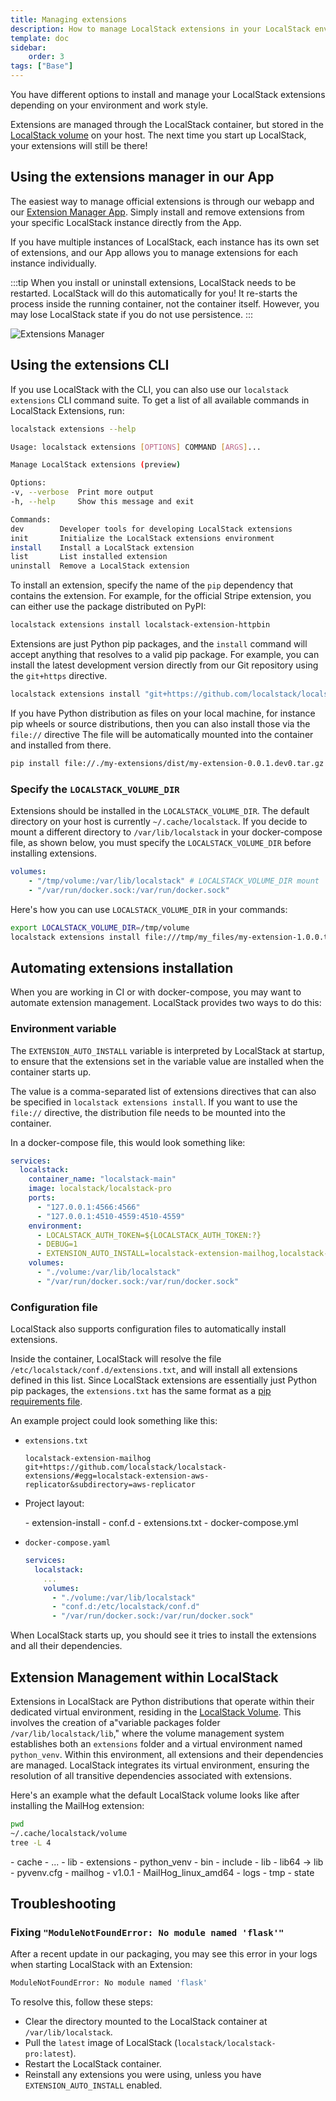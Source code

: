 ```yaml
---
title: Managing extensions
description: How to manage LocalStack extensions in your LocalStack environment.
template: doc
sidebar:
    order: 3
tags: ["Base"]
---
```



You have different options to install and manage your LocalStack extensions depending on your environment and work style.

Extensions are managed through the LocalStack container, but stored in the [LocalStack volume](/aws/capabilities/config/filesystem) on your host.
The next time you start up LocalStack, your extensions will still be there!

## Using the extensions manager in our App

The easiest way to manage official extensions is through our webapp and our [Extension Manager App](https://app.localstack.cloud/inst/default/extensions/manage).
Simply install and remove extensions from your specific LocalStack instance directly from the App.

If you have multiple instances of LocalStack, each instance has its own set of extensions,
and our App allows you to manage extensions for each instance individually.

:::tip
When you install or uninstall extensions, LocalStack needs to be restarted.
LocalStack will do this automatically for you!
It re-starts the process inside the running container, not the container itself.
However, you may lose LocalStack state if you do not use persistence.
:::

![Extensions Manager](/images/aws/extensions-manager.png)

## Using the extensions CLI

If you use LocalStack with the CLI, you can also use our `localstack extensions` CLI command suite.
To get a list of all available commands in LocalStack Extensions, run:

```bash
localstack extensions --help

Usage: localstack extensions [OPTIONS] COMMAND [ARGS]...

Manage LocalStack extensions (preview)

Options:
-v, --verbose  Print more output
-h, --help     Show this message and exit

Commands:
dev        Developer tools for developing LocalStack extensions
init       Initialize the LocalStack extensions environment
install    Install a LocalStack extension
list       List installed extension
uninstall  Remove a LocalStack extension
```

To install an extension, specify the name of the `pip` dependency that contains the extension.
For example, for the official Stripe extension, you can either use the package distributed on PyPI:

```bash
localstack extensions install localstack-extension-httpbin
```

Extensions are just Python pip packages, and the `install` command will accept anything that resolves to a valid pip package.
For example, you can install the latest development version directly from our Git repository using the `git+https` directive.

```bash
localstack extensions install "git+https://github.com/localstack/localstack-extensions/#egg=localstack-extension-httpbin&subdirectory=httpbin"
```

If you have Python distribution as files on your local machine, for instance pip wheels or source distributions, then you can also install those via the `file://` directive
The file will be automatically mounted into the container and installed from there.

```bash
pip install file://./my-extensions/dist/my-extension-0.0.1.dev0.tar.gz
```

### Specify the `LOCALSTACK_VOLUME_DIR`

Extensions should be installed in the `LOCALSTACK_VOLUME_DIR`.
The default directory on your host is currently `~/.cache/localstack`.
If you decide to mount a different directory to `/var/lib/localstack` in your docker-compose file, as shown below, you must specify the `LOCALSTACK_VOLUME_DIR` before installing extensions.

```yaml
volumes:
    - "/tmp/volume:/var/lib/localstack" # LOCALSTACK_VOLUME_DIR mount
    - "/var/run/docker.sock:/var/run/docker.sock"
```

Here's how you can use `LOCALSTACK_VOLUME_DIR` in your commands:

```bash
export LOCALSTACK_VOLUME_DIR=/tmp/volume
localstack extensions install file:///tmp/my_files/my-extension-1.0.0.tar.gz
```

## Automating extensions installation

When you are working in CI or with docker-compose, you may want to automate extension management.
LocalStack provides two ways to do this:

### Environment variable

The `EXTENSION_AUTO_INSTALL` variable is interpreted by LocalStack at startup,
to ensure that the extensions set in the variable value are installed when the container starts up.

The value is a comma-separated list of extensions directives that can also be specified in `localstack extensions install`.
If you want to use the `file://` directive, the distribution file needs to be mounted into the container.

In a docker-compose file, this would look something like:

```yaml showLineNumbers
services:
  localstack:
    container_name: "localstack-main"
    image: localstack/localstack-pro
    ports:
      - "127.0.0.1:4566:4566"
      - "127.0.0.1:4510-4559:4510-4559"
    environment:
      - LOCALSTACK_AUTH_TOKEN=${LOCALSTACK_AUTH_TOKEN:?}
      - DEBUG=1
      - EXTENSION_AUTO_INSTALL=localstack-extension-mailhog,localstack-extension-httpbin
    volumes:
      - "./volume:/var/lib/localstack"
      - "/var/run/docker.sock:/var/run/docker.sock"
```

### Configuration file

LocalStack also supports configuration files to automatically install extensions.

Inside the container, LocalStack will resolve the file `/etc/localstack/conf.d/extensions.txt`, and will install all extensions defined in this list.
Since LocalStack extensions are essentially just Python pip packages, the `extensions.txt` has the same format as a [pip requirements file](https://pip.pypa.io/en/stable/reference/requirements-file-format/).

An example project could look something like this:

* `extensions.txt`

  ```text
  localstack-extension-mailhog
  git+https://github.com/localstack/localstack-extensions/#egg=localstack-extension-aws-replicator&subdirectory=aws-replicator
  ```

* Project layout:

    <FileTree>
    - extension-install
      - conf.d
        - extensions.txt
    - docker-compose.yml
    </FileTree>

* `docker-compose.yaml`

    ```yaml showLineNumbers
    services:
      localstack:
        ...
        volumes:
          - "./volume:/var/lib/localstack"
          - "conf.d:/etc/localstack/conf.d"
          - "/var/run/docker.sock:/var/run/docker.sock"
    ```

When LocalStack starts up, you should see it tries to install the extensions and all their dependencies.

## Extension Management within LocalStack

Extensions in LocalStack are Python distributions that operate within their dedicated virtual environment, residing in the [LocalStack Volume](/aws/capabilities/config/filesystem).
This involves the creation of a"variable packages folder `/var/lib/localstack/lib`," where the volume management system establishes both an `extensions` folder and a virtual environment named `python_venv`.
Within this environment, all extensions and their dependencies are managed.
LocalStack integrates its virtual environment, ensuring the resolution of all transitive dependencies associated with extensions.

Here's an example what the default LocalStack volume looks like after installing the MailHog extension:

```bash
pwd
~/.cache/localstack/volume
tree -L 4
```

<FileTree>
- cache
  - ...
- lib
  - extensions
    - python_venv
      - bin
      - include
      - lib
      - lib64 -> lib
      - pyvenv.cfg
  - mailhog
    - v1.0.1
      - MailHog_linux_amd64
- logs
- tmp
  - state
</FileTree>

## Troubleshooting

### Fixing `"ModuleNotFoundError: No module named 'flask'"`

After a recent update in our packaging, you may see this error in your logs when starting LocalStack with an Extension:

```bash
ModuleNotFoundError: No module named 'flask'
```

To resolve this, follow these steps:

* Clear the directory mounted to the LocalStack container at `/var/lib/localstack`.
* Pull the `latest` image of LocalStack (`localstack/localstack-pro:latest`).
* Restart the LocalStack container.
* Reinstall any extensions you were using, unless you have `EXTENSION_AUTO_INSTALL` enabled.
